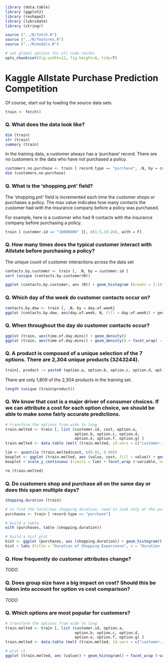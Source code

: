 ```r

library (data.table)
library (ggplot2)
library (reshape2)
library (lubridate)
library (stringr)

source ("../R/fetch.R")
source ("../R/features.R")
source ("../R/models.R")

# set global options for all code chunks
opts_chunk$set(fig.width=12, fig.height=8, tidy=T)
```

Kaggle Allstate Purchase Prediction Competition
========================================================

Of course, start out by loading the source data sets.

```r
train <- fetch()
```

### Q. What does the data look like?

```r
dim (train)
str (train)
summary (train)
```

In the training data, a customer always has a 'purchase' record.  There are no customers in the data who have not purchased a policy.

```r
customers.no.purchase <- train [ record.type == "purchase", .N, by = customer.id][ N > 1]
dim (customers.no.purchase)
```

### Q. What is the 'shopping.pnt' field?

The 'shopping.pnt' field is incremented each time the customer shops or purchases a policy.  The max value indicates how many contacts the customer had with the insurance company before a policy was purchased.  

For example, here is a customer who had 9 contacts with the insurance company before purchasing a policy.

```r
train [ customer.id == "10000000" ][, c(1:5,19:26), with = F]
```

### Q. How many times does the typical customer interact with Allstate before purchasing a policy?

The unique count of customer interactions across the data set

```r
contacts.by.customer <- train [, .N, by = customer.id ]
sort (unique (contacts.by.customer$N))
```

```r
ggplot (contacts.by.customer, aes (N)) + geom_histogram (breaks = 2:14)
```

### Q. Which day of the week do customer contacts occur on?

```r
contacts.by.dow <- train [, .N, by = day.of.week]
ggplot (contacts.by.dow, aes(day.of.week, N, fill = day.of.week)) + geom_bar()
```

### Q. When throughout the day do customer contacts occur?

```r
ggplot (train, aes(time.of.day.mins)) + geom_density()
ggplot (train, aes(time.of.day.mins)) + geom_density() + facet_wrap( ~ day.of.week, ncol = 4)
```

### Q. A product is composed of a unique selection of the 7 options.  There are 2,304 unique products (3*2*4*3*2*4*4).

```r
train[, product := paste0 (option.a, option.b, option.c, option.d, option.e, option.f, option.g)]
```

There are only 1,809 of the 2,304 products in the training set.

```r
length (unique (train$product))
```

### Q. We know that cost is a major driver of consumer choices.  If we can attribute a cost for each option choice, we should be able to make some fairly accurate predictions.

```r

# transform the options from wide to long
train.melted <- train [, list (customer.id, cost, option.a, 
                               option.b, option.c, option.d, 
                               option.e, option.f, option.g) ]
train.melted <- data.table (melt (train.melted, id.vars = c("customer.id", "cost")))

lim <- quantile (train.melted$cost, c(0.01, 0.99))
boxplot <- ggplot (train.melted, aes (value, cost, fill = value)) + geom_boxplot()
boxplot + scale_y_continuous (limits = lim) + facet_wrap (~variable, ncol = 4, scales="free")

rm (train.melted)
```

### Q. Do customers shop and purchase all on the same day or does this span multiple days?

```r
shopping.duration (train)
```

```r

# to find the total/max shopping duration, need to look only at the purchase records
purchases <- train [ record.type == "purchase"]

# build a table
with (purchases, table (shopping.duration))

# build a hist plot
hist <- ggplot (purchases, aes (shopping.duration)) + geom_histogram() 
hist + labs (title = "Duration of Shopping Experience", x = "Duration (Days)")
```

### Q. How frequently do customer attributes change?

*TODO*

### Q. Does group size have a big impact on cost?  Should this be taken into account for option vs cost comparison?

*TODO*

### Q. Which options are most popular for customers?

```r

# transform the options from wide to long
train.melted <- train [, list (customer.id, option.a, 
                               option.b, option.c, option.d, 
                               option.e, option.f, option.g) ]
train.melted <- data.table (melt (train.melted, id.vars = c("customer.id")))

# plot it
ggplot (train.melted, aes (value)) + geom_histogram() + facet_wrap (~variable, scales = "free")
```
